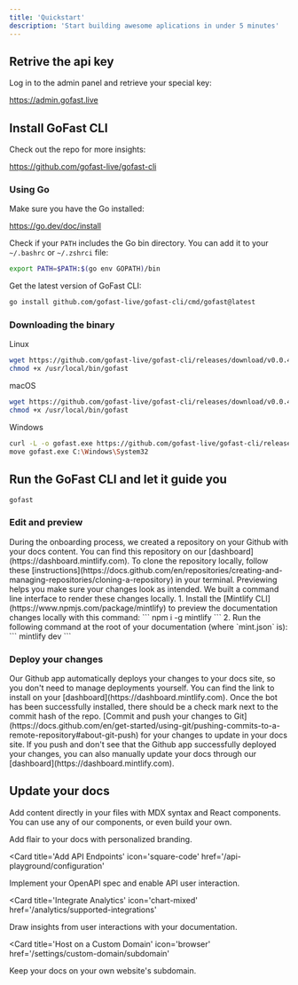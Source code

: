 ```yaml
---
title: 'Quickstart'
description: 'Start building awesome aplications in under 5 minutes'
---
```


## Retrive the api key

Log in to the admin panel and retrieve your special key:

https://admin.gofast.live

## Install GoFast CLI

Check out the repo for more insights:

https://github.com/gofast-live/gofast-cli

### Using Go

Make sure you have the Go installed:

https://go.dev/doc/install

Check if your `PATH` includes the Go bin directory. You can add it to your `~/.bashrc` or `~/.zshrci` file:

```bash
export PATH=$PATH:$(go env GOPATH)/bin
```

Get the latest version of GoFast CLI:

```bash
go install github.com/gofast-live/gofast-cli/cmd/gofast@latest
```

### Downloading the binary

 Linux

```bash
wget https://github.com/gofast-live/gofast-cli/releases/download/v0.0.4/gofast-linux-amd64 -O /usr/local/bin/gofast
chmod +x /usr/local/bin/gofast
```

macOS

```bash
wget https://github.com/gofast-live/gofast-cli/releases/download/v0.0.4/gofast-darwin-amd64 -O /usr/local/bin/gofast
chmod +x /usr/local/bin/gofast
```

Windows

```bash
curl -L -o gofast.exe https://github.com/gofast-live/gofast-cli/releases/download/v0.0.4/gofast-windows-amd64.exe
move gofast.exe C:\Windows\System32
```

## Run the GoFast CLI and let it guide you

```bash
gofast
```



### Edit and preview

<AccordionGroup>
  <Accordion icon='github' title='Clone your docs locally'>
    During the onboarding process, we created a repository on your Github with
    your docs content. You can find this repository on our
    [dashboard](https://dashboard.mintlify.com). To clone the repository
    locally, follow these
    [instructions](https://docs.github.com/en/repositories/creating-and-managing-repositories/cloning-a-repository)
    in your terminal.
  </Accordion>
  <Accordion icon='rectangle-terminal' title='Preview changes'>
    Previewing helps you make sure your changes look as intended. We built a
    command line interface to render these changes locally. 1. Install the
    [Mintlify CLI](https://www.npmjs.com/package/mintlify) to preview the
    documentation changes locally with this command: ``` npm i -g mintlify ```
    2. Run the following command at the root of your documentation (where
    `mint.json` is): ``` mintlify dev ```
  </Accordion>
</AccordionGroup>

### Deploy your changes

<AccordionGroup>

<Accordion icon='message-bot' title='Install our Github app'>
  Our Github app automatically deploys your changes to your docs site, so you
  don't need to manage deployments yourself. You can find the link to install on
  your [dashboard](https://dashboard.mintlify.com). Once the bot has been
  successfully installed, there should be a check mark next to the commit hash
  of the repo.
</Accordion>
<Accordion icon='rocket' title='Push your changes'>
  [Commit and push your changes to
  Git](https://docs.github.com/en/get-started/using-git/pushing-commits-to-a-remote-repository#about-git-push)
  for your changes to update in your docs site. If you push and don't see that
  the Github app successfully deployed your changes, you can also manually
  update your docs through our [dashboard](https://dashboard.mintlify.com).
</Accordion>

</AccordionGroup>

## Update your docs

Add content directly in your files with MDX syntax and React components. You can use any of our components, or even build your own.

<CardGroup>

<Card title='Style Your Docs' icon='paintbrush' href='/settings/global'>
  Add flair to your docs with personalized branding.
</Card>

<Card
  title='Add API Endpoints'
  icon='square-code'
  href='/api-playground/configuration'
>
  Implement your OpenAPI spec and enable API user interaction.
</Card>

<Card
  title='Integrate Analytics'
  icon='chart-mixed'
  href='/analytics/supported-integrations'
>
  Draw insights from user interactions with your documentation.
</Card>

<Card
  title='Host on a Custom Domain'
  icon='browser'
  href='/settings/custom-domain/subdomain'
>
  Keep your docs on your own website's subdomain.
</Card>

</CardGroup>
